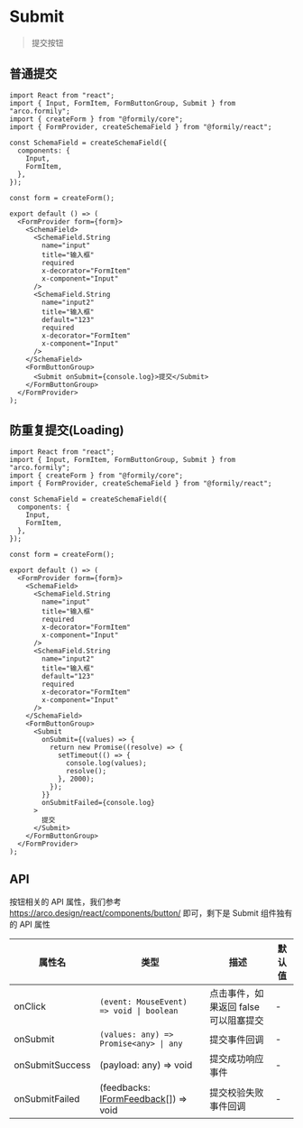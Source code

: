 # Submit

> 提交按钮

## 普通提交

```tsx
import React from "react";
import { Input, FormItem, FormButtonGroup, Submit } from "arco.formily";
import { createForm } from "@formily/core";
import { FormProvider, createSchemaField } from "@formily/react";

const SchemaField = createSchemaField({
  components: {
    Input,
    FormItem,
  },
});

const form = createForm();

export default () => (
  <FormProvider form={form}>
    <SchemaField>
      <SchemaField.String
        name="input"
        title="输入框"
        required
        x-decorator="FormItem"
        x-component="Input"
      />
      <SchemaField.String
        name="input2"
        title="输入框"
        default="123"
        required
        x-decorator="FormItem"
        x-component="Input"
      />
    </SchemaField>
    <FormButtonGroup>
      <Submit onSubmit={console.log}>提交</Submit>
    </FormButtonGroup>
  </FormProvider>
);
```

## 防重复提交(Loading)

```tsx
import React from "react";
import { Input, FormItem, FormButtonGroup, Submit } from "arco.formily";
import { createForm } from "@formily/core";
import { FormProvider, createSchemaField } from "@formily/react";

const SchemaField = createSchemaField({
  components: {
    Input,
    FormItem,
  },
});

const form = createForm();

export default () => (
  <FormProvider form={form}>
    <SchemaField>
      <SchemaField.String
        name="input"
        title="输入框"
        required
        x-decorator="FormItem"
        x-component="Input"
      />
      <SchemaField.String
        name="input2"
        title="输入框"
        default="123"
        required
        x-decorator="FormItem"
        x-component="Input"
      />
    </SchemaField>
    <FormButtonGroup>
      <Submit
        onSubmit={(values) => {
          return new Promise((resolve) => {
            setTimeout(() => {
              console.log(values);
              resolve();
            }, 2000);
          });
        }}
        onSubmitFailed={console.log}
      >
        提交
      </Submit>
    </FormButtonGroup>
  </FormProvider>
);
```

## API

按钮相关的 API 属性，我们参考 https://arco.design/react/components/button/ 即可，剩下是 Submit 组件独有的 API 属性

| 属性名          | 类型                                                                                                   | 描述                                  | 默认值 |
| --------------- | ------------------------------------------------------------------------------------------------------ | ------------------------------------- | ------ |
| onClick         | `(event: MouseEvent) => void \| boolean`                                                               | 点击事件，如果返回 false 可以阻塞提交 | -      |
| onSubmit        | `(values: any) => Promise<any> \| any`                                                                 | 提交事件回调                          | -      |
| onSubmitSuccess | (payload: any) => void                                                                                 | 提交成功响应事件                      | -      |
| onSubmitFailed  | (feedbacks: [IFormFeedback](https://core.formilyjs.org/zh-CN/api/models/form#iformfeedback)[]) => void | 提交校验失败事件回调                  | -      |
